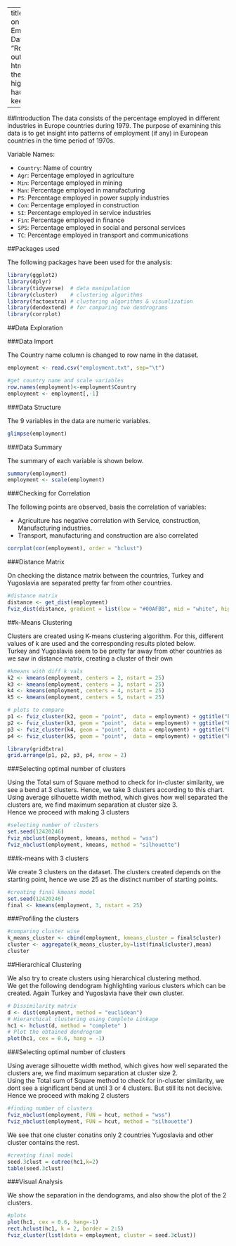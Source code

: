 
---
title: "Analysis on European Employment Data"
author: "Rohit Bhaya"
output: 
  html_document:
    theme: flatly
    highlight: haddock
    keep_md: True

---

##Introduction
The data consists of the percentage employed in different industries in Europe countries during 1979.
The purpose of examining this data is to get insight into patterns of employment (if any) in European countries in the time period of 1970s.

Variable Names:

* `Country`: Name of country
* `Agr`: Percentage employed in agriculture
* `Min`: Percentage employed in mining
* `Man`: Percentage employed in manufacturing 
* `PS`: Percentage employed in power supply industries
* `Con`: Percentage employed in construction
* `SI`: Percentage employed in service industries
* `Fin`: Percentage employed in finance
* `SPS`: Percentage employed in social and personal services
* `TC`: Percentage employed in transport and communications 

##Packages used

The following packages have been used for the analysis:

```r
library(ggplot2)      
library(dplyr)
library(tidyverse)  # data manipulation
library(cluster)    # clustering algorithms
library(factoextra) # clustering algorithms & visualization
library(dendextend) # for comparing two dendrograms
library(corrplot)
```

##Data Exploration

###Data Import

The Country name column is changed to row name in the dataset.

```r
employment <- read.csv("employment.txt", sep="\t")

#get country name and scale variables
row.names(employment)<-employment$Country
employment <- employment[,-1]
```

###Data Structure

The 9 variables in the data are numeric variables.

```r
glimpse(employment)
```

###Data Summary

The summary of each variable is shown below.

```r
summary(employment)
employment <- scale(employment)
```

###Checking for Correlation

The following points are observed, basis the correlation of variables:

* Agriculture has negative correlation with Service, construction, Manufacturing industries.
* Transport, manufacturing and construction are also correlated

```r
corrplot(cor(employment), order = "hclust")
```

###Distance Matrix

On checking the distance matrix between the countries, Turkey and Yugoslavia are separated pretty far from other countries.

```r
#distance matrix
distance <- get_dist(employment)
fviz_dist(distance, gradient = list(low = "#00AFBB", mid = "white", high = "#FC4E07"))
```

##k-Means Clustering

Clusters are created using K-means clustering algorithm.  For this, different values of k are used and the corresponding results ploted below.  
Turkey and Yugoslavia seem to be pretty far away from other countries as we saw in distance matrix, creating a cluster of their own

```r
#kmeans with diff k vals
k2 <- kmeans(employment, centers = 2, nstart = 25)
k3 <- kmeans(employment, centers = 3, nstart = 25)
k4 <- kmeans(employment, centers = 4, nstart = 25)
k5 <- kmeans(employment, centers = 5, nstart = 25)

# plots to compare
p1 <- fviz_cluster(k2, geom = "point",  data = employment) + ggtitle("k = 2")
p2 <- fviz_cluster(k3, geom = "point",  data = employment) + ggtitle("k = 3")
p3 <- fviz_cluster(k4, geom = "point",  data = employment) + ggtitle("k = 4")
p4 <- fviz_cluster(k5, geom = "point",  data = employment) + ggtitle("k = 5")

library(gridExtra)
grid.arrange(p1, p2, p3, p4, nrow = 2)
```

###Selecting optimal number of clusters

Using the Total sum of Square method to check for in-cluster similarity, we see a bend at 3 clusters. Hence, we take 3 clusters according to this chart.  
Using average silhouette width method, which gives how well separated the clusters are, we find maximum separation at cluster size 3.  
Hence we proceed with making 3 clusters

```r
#selecting number of clusters
set.seed(12420246)
fviz_nbclust(employment, kmeans, method = "wss")
fviz_nbclust(employment, kmeans, method = "silhouette")
```

###k-means with 3 clusters

We create 3 clusters on the dataset. The clusters created depends on the starting point, hence we use 25 as the distinct number of starting points.

```r
#creating final kmeans model
set.seed(12420246)
final <- kmeans(employment, 3, nstart = 25)
```

###Profiling the clusters

```r
#comparing cluster wise
k_means_cluster <- cbind(employment, kmeans_cluster = final$cluster)
cluster <- aggregate(k_means_cluster,by=list(final$cluster),mean)
cluster
```

##Hierarchical Clustering

We also try to create clusters using hierarchical clustering method.  
We get the following dendogram highlighting various clusters which can be created. Again Turkey and Yugoslavia have their own cluster. 

```r
# Dissimilarity matrix
d <- dist(employment, method = "euclidean")
# Hierarchical clustering using Complete Linkage
hc1 <- hclust(d, method = "complete" )
# Plot the obtained dendrogram
plot(hc1, cex = 0.6, hang = -1)
```

###Selecting optimal number of clusters

Using average silhouette width method, which gives how well separated the clusters are, we find maximum separation at cluster size 2.  
Using the Total sum of Square method to check for in-cluster similarity, we dont see a significant bend at until 3 or 4 clusters. But still its not decisive.
Hence we proceed with making 2 clusters

```r
#finding number of clusters
fviz_nbclust(employment, FUN = hcut, method = "wss")
fviz_nbclust(employment, FUN = hcut, method = "silhouette")
```

We see that one cluster conatins only 2 countries Yugoslavia and other cluster contains the rest.

```r
#creating final model
seed.3clust = cutree(hc1,k=2)
table(seed.3clust)
```

###Visual Analysis

We show the separation in the dendograms, and also show the plot of the 2 clusters.

```r
#plots
plot(hc1, cex = 0.6, hang=-1)
rect.hclust(hc1, k = 2, border = 2:5)
fviz_cluster(list(data = employment, cluster = seed.3clust))
```